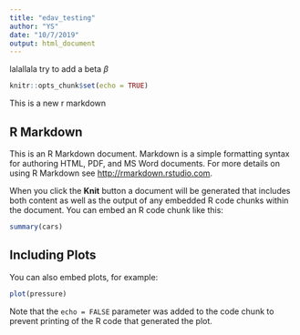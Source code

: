 ```yaml
---
title: "edav_testing"
author: "YS"
date: "10/7/2019"
output: html_document
---
```


lalallala 
try to add a beta $\beta$

```r
knitr::opts_chunk$set(echo = TRUE)
```
This is a new r markdown

## R Markdown

This is an R Markdown document. Markdown is a simple formatting syntax for authoring HTML, PDF, and MS Word documents. For more details on using R Markdown see <http://rmarkdown.rstudio.com>.

When you click the **Knit** button a document will be generated that includes both content as well as the output of any embedded R code chunks within the document. You can embed an R code chunk like this:

```r
summary(cars)
```

## Including Plots

You can also embed plots, for example:

```r
plot(pressure)
```

Note that the `echo = FALSE` parameter was added to the code chunk to prevent printing of the R code that generated the plot.
